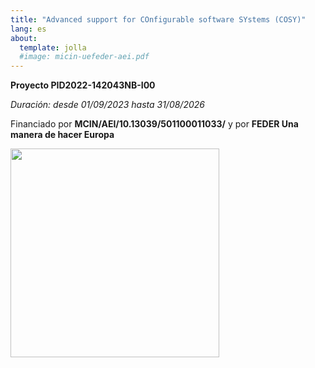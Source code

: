 ```yaml
---
title: "Advanced support for COnfigurable software SYstems (COSY)"
lang: es
about:
  template: jolla
  #image: micin-uefeder-aei.pdf
---
```


**Proyecto PID2022-142043NB-I00**

*Duración: desde 01/09/2023 hasta 31/08/2026*

Financiado por **MCIN/AEI/10.13039/501100011033/** y por **FEDER Una manera de hacer Europa**

![](imagenes/micin-uefeder-aei.jpg){fig-alt="Financiado por el Ministerio de Ciencia e Innovación, la Unión Europea y la Agencia Estatal de Investigación" fig-align="center" width="334"}
